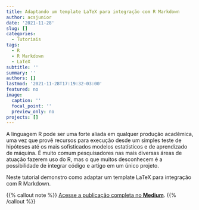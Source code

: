 ```yaml
---
title: Adaptando um template LaTeX para integração com R Markdown
author: acsjunior
date: '2021-11-28'
slug: []
categories:
  - Tutoriais
tags:
  - R
  - R Markdown
  - LaTeX
subtitle: ''
summary: ''
authors: []
lastmod: '2021-11-28T17:19:32-03:00'
featured: no
image:
  caption: ''
  focal_point: ''
  preview_only: no
projects: []
---
```


A linguagem R pode ser uma forte aliada em qualquer produção acadêmica, uma vez que provê recursos para execução desde um simples teste de hipóteses até os mais sofisticados modelos estatísticos e de aprendizado de máquina. É muito comum pesquisadores nas mais diversas áreas de atuação fazerem uso do R, mas o que muitos desconhecem é a possibilidade de integrar código e artigo em um único projeto.

Neste tutorial demonstro como adaptar um template LaTeX para integração com R Markdown.

{{% callout note %}}
[Acesse a publicação completa no **Medium**](https://juniorssz.medium.com/adaptando-um-template-latex-para-integração-com-r-markdown-b74f40894aad).
{{% /callout %}}
